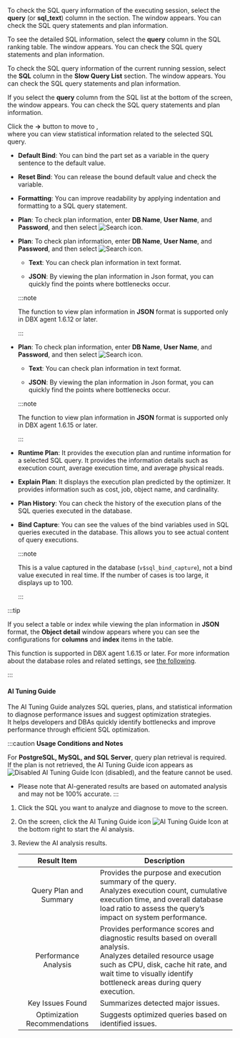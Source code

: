 <Title hashid="query-details" level={props.level}>View SQL Details</Title>

<InDoc pages="instance-monitoring,multi-instance-monitoring">

To check the SQL query information of the executing session, select the **query** (or **sql_text**) column in the <Cmdname sid="active_sessions" className="uitext" /> section. The <Cmdname sid="TTL06224" className="uitext" /> window appears. You can check the SQL query statements and plan information.

</InDoc>

<InDoc pages="analysis-compare-top-sql">

To see the detailed SQL information, select the **query** column in the SQL ranking table. The <Cmdname sid="TTL06224" className="uitext" /> window appears. You can check the SQL query statements and plan information.

</InDoc>

<InDoc pages="slow-query">

To check the SQL query information of the current running session, select the **SQL** column in the **Slow Query List** section. The <Cmdname sid="TTL06224" className="uitext" /> window appears. You can check the SQL query statements and plan information.

</InDoc>

<InDoc pages="analysis-sql">

If you select the **query** column from the SQL list at the bottom of the screen, the <Cmdname sid="TTL06224" className="uitext" /> window appears. You can check the SQL query statements and plan information.

</InDoc>

Click the <Cmdname sid="BTN06225" className="uitext" /> **→** button to move to <Cmdname sid="statistics_sql" className="uitext" />,  
where you can view statistical information related to the selected SQL query.

<InDoc product="oracle-pro,oracle"><ImgLang img="db-sql-details-oracle-pro.png" desc="SQL details" /></InDoc>

<InDoc product="postgresql,mysql"><ImgLang img="db-sql-details-postgresql.png" desc="SQL details" /></InDoc>

<InDoc product="mssql"><ImgLang img="db-sql-details-mssql.png" desc="SQL detail" /></InDoc>

<InDoc product="db2,sapase"><ImgLang img="db-sql-details-db2.png" desc="SQL details" /></InDoc>

<Xclude product="postgresql,mysql,oracle-pro,oracle,mssql,db2,sapase"><ImgLang img="db-sql-details-common.png" desc="SQL details" /></Xclude>

<InDoc product='postgresql,mysql,altibase,cubrid,mssql,db2'>

- **Default Bind**: You can bind the part set as a variable in the query sentence to the default value.

- **Reset Bind**: You can release the bound default value and check the variable.

- **Formatting**: You can improve readability by applying indentation and formatting to a SQL query statement.

</InDoc>

<InDoc product="altibase,cubrid,mssql">

- **Plan**: To check plan information, enter **DB Name**, **User Name**, and **Password**, and then select ![Search icon](/img/ico-btn-search.png).

</InDoc>

<InDoc product='postgresql'>

- **Plan**: To check plan information, enter **DB Name**, **User Name**, and **Password**, and then select ![Search icon](/img/ico-btn-search.png).

  - **Text**: You can check plan information in text format.

  - **JSON**: By viewing the plan information in Json format, you can quickly find the points where bottlenecks occur.

  :::note

  The function to view plan information in **JSON** format is supported only in DBX agent 1.6.12 or later.

  :::

</InDoc>

<InDoc product='mysql'>

- **Plan**: To check plan information, enter **DB Name**, **User Name**, and **Password**, and then select ![Search icon](/img/ico-btn-search.png).

  - **Text**: You can check plan information in text format.

  - **JSON**: By viewing the plan information in Json format, you can quickly find the points where bottlenecks occur.

  :::note

  The function to view plan information in **JSON** format is supported only in DBX agent 1.6.15 or later.

  :::

</InDoc>

<InDoc product='oracle-pro,oracle'>

- **Runtime Plan**: It provides the execution plan and runtime information for a selected SQL query. It provides the information details such as execution count, average execution time, and average physical reads.

- **Explain Plan**: It displays the execution plan predicted by the optimizer. It provides information such as cost, job, object name, and cardinality.

- **Plan History**: You can check the history of the execution plans of the SQL queries executed in the database.

- **Bind Capture**: You can see the values ​​of the bind variables used in SQL queries executed in the database. This allows you to see actual content of query executions.

  :::note

  This is a value captured in the database (`v$sql_bind_capture`), not a bind value executed in real time. If the number of cases is too large, it displays up to 100.

  :::

</InDoc>

<InDoc product='postgresql,mysql'>

:::tip

If you select a table or index while viewing the plan information in **JSON** format, the **Object detail** window appears where you can see the configurations for **columns** and **index** items in the table.

<ImgLang img='db-sql-objectdetail-pg.png' desc='Object detail' />

This function is supported in DBX agent 1.6.15 or later. For more information about the database roles and related settings, see [the following](install-agent#uid).

:::

</InDoc>

<InDoc product='postgresql,mysql,oracle,oracle-pro,mssql'>

#### AI Tuning Guide

The AI Tuning Guide analyzes SQL queries, plans, and statistical information to diagnose performance issues and suggest optimization strategies.  
It helps developers and DBAs quickly identify bottlenecks and improve performance through efficient SQL optimization.

:::caution
**Usage Conditions and Notes**

For **PostgreSQL, MySQL, and SQL Server**, query plan retrieval is required.  
If the plan is not retrieved, the AI Tuning Guide icon appears as ![Disabled AI Tuning Guide Icon](/img/ico-ai-tuning-icon-disabled.svg) (disabled), and the feature cannot be used.

* Please note that AI-generated results are based on automated analysis and may not be 100% accurate.
:::

1. Click the SQL you want to analyze and diagnose to move to the <Cmdname sid="TTL06224" className="uitext" /> screen.

1. On the <Cmdname sid="TTL06224" className="uitext" /> screen, click the AI Tuning Guide icon ![AI Tuning Guide Icon](/img/ico-ai-tuning-icon.svg) at the bottom right to start the AI analysis.

1. Review the AI analysis results.

    | Result Item | Description |
    | :---: | --- |
    | Query Plan and Summary | Provides the purpose and execution summary of the query. <br /> Analyzes execution count, cumulative execution time, and overall database load ratio to assess the query’s impact on system performance. |
    | Performance Analysis | Provides performance scores and diagnostic results based on overall analysis. <br /> Analyzes detailed resource usage such as CPU, disk, cache hit rate, and wait time to visually identify bottleneck areas during query execution. |
    | Key Issues Found | Summarizes detected major issues. |
    | Optimization Recommendations | Suggests optimized queries based on identified issues. |

</InDoc>
